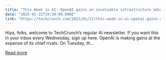 ```yaml
---
title: "This Week in AI: OpenAI gains an invaluable infrastructure advantage"
date: "2025-01-22T19:30:00.000Z"
link: "https://techcrunch.com/2025/01/22/this-week-in-ai-openai-gains-an-invaluable-infrastructure-advantage/"
---
```


Hiya, folks, welcome to TechCrunch’s regular AI newsletter. If you want this in your inbox every Wednesday, sign up&#160;here. OpenAI is making gains at the expense of its chief rivals. On Tuesday, th...

[Read more](https://techcrunch.com/2025/01/22/this-week-in-ai-openai-gains-an-invaluable-infrastructure-advantage/)
